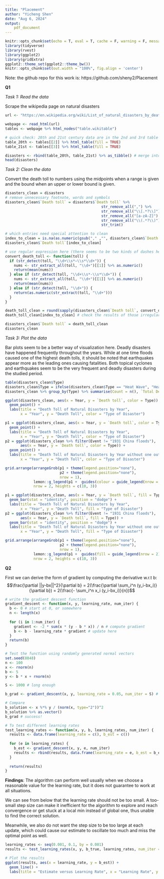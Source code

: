 ```yaml
---
title: "Placement"
author: "Yicheng Shen"
date: "Aug 6, 2024"
output: 
    pdf_document    
---
```



```r
knitr::opts_chunk$set(echo = T, eval = T, cache = F, warning = F, message = F)
library(tidyverse)
library(rvest)
library(ggplot2)
library(gridExtra)
ggplot2::theme_set(ggplot2::theme_bw())
knitr::opts_chunk$set(out.width = "100%", fig.align = 'center')
```



Note: the github repo for this work is: https://github.com/sheny2/Placement

**Q1**

*Task 1: Read the data*

Scrape the wikipedia page on natural disasters
```r
url <- "https://en.wikipedia.org/wiki/List_of_natural_disasters_by_death_toll"

webpage <- read_html(url)
tables <- webpage %>% html_nodes("table.wikitable")

# quick check: 20th and 21st century data are in the 2nd and 3rd table of this page
table_20th <- tables[[2]] %>% html_table(fill = TRUE)
table_21st <- tables[[3]] %>% html_table(fill = TRUE)

disasters <- rbind(table_20th, table_21st) %>% as_tibble() # merge into one
head(disasters)
```


*Task 2: Clean the data*

Convert the death toll to numbers using the midpoints when a range is given and the bound when an upper or lower bound is given.

```r
disasters_clean = disasters
# remove unnecessary footnote, words and symbols
disasters_clean$`Death toll` = disasters$`Death toll` %>%
                                            str_remove_all(",") %>%
                                            str_remove_all("\\[.*?\\]") %>%  
                                            str_remove_all("[a-zA-Z]") %>%   
                                            str_remove_all("\\(.*?\\)") %>%  
                                            str_trim()

# which entries need special attention to clean
index_to_clean = is.na(as.numeric(gsub("," ,"", disasters_clean$`Death toll`)))
disasters_clean$`Death toll`[index_to_clean]

# use regular expression here (there seems to be two kinds of dashes here)
convert_death_toll <- function(toll) {
  if (str_detect(toll, "\\d+\\s*–\\s*\\d+")) {
    nums <- str_extract_all(toll, "\\d+")[[1]] %>% as.numeric()
    return(mean(nums))
  } else if (str_detect(toll, "\\d+\\s*-\\s*\\d+")) {
    nums <- str_extract_all(toll, "\\d+")[[1]] %>% as.numeric()
    return(mean(nums))
  } else if (str_detect(toll, "\\d+")) {
    return(as.numeric(str_extract(toll, "\\d+")))
  } 
}

death_toll_clean = round(sapply(disasters_clean$`Death toll`, convert_death_toll)) 
death_toll_clean[index_to_clean] # check the results of those irregular ones

disasters_clean$`Death toll` = death_toll_clean
disasters_clean
```


*Task 3: Plot the data*

Bar plots seem to be a better way of visualization here.
Deadly disasters have happened frequently throughout the years. 
While at one time floods caused one of the highest death tolls, it should be noted that earthquakes appear more as the leading ones causing fatalities. Both topical cyclones and earthquakes seem to be the very frequent and deadly disasters during the studied period.

```r
table(disasters_clean$Type)
disasters_clean$Type = ifelse(disasters_clean$Type == "Heat Wave", "Heat wave", disasters_clean$Type)
disasters_clean %>% group_by(Type) %>% summarise(Count = n(), `Total Death Toll` = sum(`Death toll`), `Average` = mean(`Death toll`), `Median` = median(`Death toll`))
```

```r
ggplot(disasters_clean, aes(x = Year, y = `Death toll`, color = Type)) +
  geom_point() +
  labs(title = "Death Toll of Natural Disasters by Year",
       x = "Year", y = "Death Toll", color = "Type of Disaster")
```



```r
p1 = ggplot(disasters_clean, aes(x = Year, y = `Death toll`, color = Type)) +
  geom_point() +
  labs(title = "Death Toll of Natural Disasters by Year",
       x = "Year", y = "Death Toll", color = "Type of Disaster")
p2 = ggplot(disasters_clean %>% filter(Event != "1931 China floods"), 
       aes(x = Year, y = `Death toll`, color = Type)) +
  geom_point() +
  labs(title = "Death Toll of Natural Disasters by Year without one outlier",
       x = "Year", y = "Death Toll", color = "Type of Disaster")

grid.arrange(arrangeGrob(p1 + theme(legend.position="none"), 
                         p2 + theme(legend.position="none"), 
                         nrow = 1),
             lemon::g_legend(p1 +  guides(colour = guide_legend(nrow = 2))), 
             nrow = 2, heights = c(10, 3))
```

```r
p1 = ggplot(disasters_clean, aes(x = Year, y = `Death toll`, fill = Type)) +
  geom_bar(stat = "identity", position = "dodge") +
  labs(title = "Death Toll of Natural Disasters by Year",
       x = "Year", y = "Death Toll", fill = "Type of Disaster")
p2 = ggplot(disasters_clean %>% filter(Event != "1931 China floods"),
       aes(x = Year, y = `Death toll`, fill = Type)) +
  geom_bar(stat = "identity", position = "dodge") +
  labs(title = "Death Toll of Natural Disasters by Year without one outlier",
       x = "Year", y = "Death Toll", fill = "Type of Disaster")

grid.arrange(arrangeGrob(p1 + theme(legend.position="none"), 
                         p2 + theme(legend.position="none"), 
                         nrow = 1),
             lemon::g_legend(p1 +  guides(fill = guide_legend(nrow = 2))), 
             nrow = 2, heights = c(10, 3))
```


**Q2**

First we can derive the form of gradient by computing the derivative w.r.t b:
$$\frac{\partial ||y-bx||^2}{\partial b} = 2(\frac{\partial \sum_i^n (y_i-bx_i)}{\partial b}) = 2(\frac{- \sum_i^n x_i (y_i-bx_i)}{n})$$

```r
# write the gradient descent function
gradient_descent <- function(x, y, learning_rate, num_iter) {
  b <- 0 # start at 0, or somewhere
  n <- length(x)
  
  for (i in 1:num_iter) {
    gradient <- -2 * sum(x * (y - b * x)) / n # compute gradient
    b <- b - learning_rate * gradient # update here
  }
  return(b)
}

# Test the function using randomly generated normal vectors
set.seed(8848) 
n <- 100
x <- rnorm(n)
b <- 5
y <- b * x + rnorm(n)

S <- 1000 # long enough

b_grad <- gradient_descent(x, y, learning_rate = 0.05, num_iter = S) # choose e to be 0.05

# Compare
b_solution <- x %*% y / (norm(x, type="2"))^2
b_solution %>% as.vector()
b_grad # success! 
```

```r
# To test different learning rates
test_learning_rates <- function(x, y, b, learning_rates, num_iter) {
  results <- data.frame(learning_rate = c(), b_est = c())
  
  for (e in learning_rates) {
    b_est <- gradient_descent(x, y, e, num_iter)
    results <- rbind(results, data.frame(learning_rate = e, b_est = b_est))
  }
  
  return(results)
}
```

**Findings**: The algorithm can perform well usually when we choose a reasonable value for the learning rate, but it does not guarantee to work at all situations.

We can see from below that the learning rate should not be too small. A too-small step size can make it inefficient for the algorithm to explore and reach convergence or get stuck at a local min instead of global one, thus unable to find the correct solution. 

Meanwhile, we also do not want the step size to be too large at each update, which could cause our estimate to oscillate too much and miss the optimal point as well. 


```r
learning_rates <- seq(0.001, 0.1, by = 0.001)
results <- test_learning_rates(x, y, b_true, learning_rates, num_iter = S)

# Plot the results
ggplot(results, aes(x = learning_rate, y = b_est)) +
  geom_line() +
  labs(title = "Estimate versus Learning Rate", x = "Learning Rate", y = "Estimate")
```










